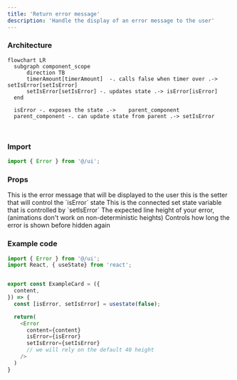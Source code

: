 ```yaml
---
title: 'Return error message'
description: 'Handle the display of an error message to the user'
---
```



### Architecture

```mermaid
flowchart LR
  subgraph component_scope
      direction TB
      timerAmount[timerAmount]  -. calls false when timer over .-> setIsError[setIsError]
      setIsError[setIsError] -. updates state .-> isError[isError]
  end

  isError -. exposes the state .->    parent_component
  parent_component -. can update state from parent .-> setIsError

  
```

### Import

```ts
import { Error } from '@/ui';
```

### Props

<ParamField path="content" type="string" required={true}>
  This is the error message that will be displayed to the user
</ParamField>

<ParamField path="setIsError" type="void" required={true}>
  this is the setter that will control the `isError` state
</ParamField>

<ParamField path="isError" type="boolean" required={true}>
  This is the connected set state variable that is controlled by `setIsError`
</ParamField>

<ParamField path="height" default="25" type="number" required={false}>
  The expected line height of your error, (animations don't work on non-deterministic heights)
</ParamField>

<ParamField path="timerAmount" default="4000" type="number" required={false}>
  Controls how long the error is shown before hidden again
</ParamField>

### Example code

```ts
import { Error } from '@/ui';
import React, { useState} from 'react';


export const ExampleCard = ({
  content,
}) => {
  const [isError, setIsError] = usestate(false);

  return(
    <Error
      content={content}
      isError={isError}
      setIsError={setIsError}
      // we will rely on the default 40 height
    />
  )
}
```
